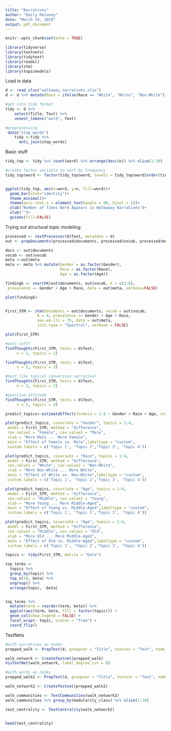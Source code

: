 ```yaml
---
title: "Narratives"
author: "Emily Maloney"
date: "March 19, 2019"
output: pdf_document
---
```


```r
knitr::opts_chunk$set(echo = TRUE)
```

```r
library(tidyverse)
library(textnets)
library(tidytext)
library(readxl)
library(stm)
library(topicmodels)
```

Load in data
```r
d <- read_xlsx("walkaway_narratives.xlsx")
d <- d %>% mutate(Race = ifelse(Race == "White", "White", "Non-White"))

#get into tidy format
tidy <- d %>%
    select(Title, Text) %>%
    unnest_tokens("word", Text)

#preprocessing 
 data("stop_words")
    tidy <-tidy %>%
      anti_join(stop_words)
```

Basic stuff
```r
tidy_top <- tidy %>% count(word) %>% arrange(desc(n)) %>% slice(1:20)

#create factor variable to sort by frequency
tidy_top$word <- factor(tidy_top$word, levels = tidy_top$word[order(tidy_top$n,decreasing=TRUE)])


ggplot(tidy_top, aes(x=word, y=n, fill=word))+
  geom_bar(stat="identity")+
  theme_minimal()+
  theme(axis.text.x = element_text(angle = 90, hjust = 1))+
  ylab("Number of Times Word Appears in Walkaway Narratives")+
  xlab("")+
  guides(fill=FALSE)
```

Trying out structural topic modeling:
```r
processed <- textProcessor(d$Text, metadata = d)
out <- prepDocuments(processed$documents, processed$vocab, processed$meta)

docs <- out$documents
vocab <- out$vocab
meta <-out$meta
meta <- meta %>% mutate(Gender = as.factor(Gender),
                        Race = as.factor(Race),
                        Age = as.factor(Age))

findingk <- searchK(out$documents, out$vocab, K = c(2:6),
 prevalence =~ Gender + Age + Race, data = out$meta, verbose=FALSE)

plot(findingk)


First_STM <- stm(documents = out$documents, vocab = out$vocab,
              K = 4, prevalence =~ Gender + Age + Race,
              max.em.its = 75, data = out$meta,
              init.type = "Spectral", verbose = FALSE)

plot(First_STM)

```

```r
#anti-left?
findThoughts(First_STM, texts = d$Text,
     n = 2, topics = 1)
```

```r
findThoughts(First_STM, texts = d$Text,
     n = 2, topics = 2)
```

```r
#most like typical conversion narrative? 
findThoughts(First_STM, texts = d$Text,
     n = 2, topics = 3)
```

```r
#positive attitude 
findThoughts(First_STM, texts = d$Text,
     n = 2, topics = 4)
```


```r
predict_topics<-estimateEffect(formula = 1:4 ~ Gender + Race + Age, stmobj = First_STM, metadata = out$meta, uncertainty = "Global")

plot(predict_topics, covariate = "Gender", topics = 1:4,
 model = First_STM, method = "difference",
 cov.value1 = "Female", cov.value2 = "Male",
 xlab = "More Male ... More Female",
 main = "Effect of Female vs. Male",labeltype = "custom",
 custom.labels = c('Topic 1', 'Topic 2','Topic 3', 'Topic 4'))

plot(predict_topics, covariate = "Race", topics = 1:4,
 model = First_STM, method = "difference",
 cov.value1 = "White", cov.value2 = "Non-White",
 xlab = "More Non-White ... More White",
 main = "Effect of White vs. Non-White",labeltype = "custom",
 custom.labels = c('Topic 1', 'Topic 2','Topic 3', 'Topic 4'))

plot(predict_topics, covariate = "Age", topics = 1:4,
 model = First_STM, method = "difference",
 cov.value1 = "Middle", cov.value2 = "Young",
 xlab = "More Young ... More Middle-Aged",
 main = "Effect of Young vs. Middle-Aged",labeltype = "custom",
 custom.labels = c('Topic 1', 'Topic 2','Topic 3', 'Topic 4'))

plot(predict_topics, covariate = "Age", topics = 1:4,
 model = First_STM, method = "difference",
 cov.value1 = "Middle", cov.value2 = "Old",
 xlab = "More Old ... More Middle-Aged",
 main = "Effect of Old vs. Middle-Aged",labeltype = "custom",
 custom.labels = c('Topic 1', 'Topic 2','Topic 3', 'Topic 4'))
```

```r
topics <- tidy(First_STM, matrix = "beta")

top_terms <- 
  topics %>%
  group_by(topic) %>%
  top_n(10, beta) %>%
  ungroup() %>%
  arrange(topic, -beta)


top_terms %>%
  mutate(term = reorder(term, beta)) %>%
  ggplot(aes(term, beta, fill = factor(topic))) +
  geom_col(show.legend = FALSE) +
  facet_wrap(~ topic, scales = "free") +
  coord_flip()

```

TextNets
```r
#with narratives as nodes
prepped_walk <- PrepText(d, groupvar = "Title", textvar = "Text", node_type = "groups", tokenizer = "words", pos = "nouns", remove_stop_words = TRUE, compound_nouns = TRUE)

walk_network <- CreateTextnet(prepped_walk)
VisTextNet(walk_network, label_degree_cut = 0)

#with words as nodes
prepped_walk2 <- PrepText(d, groupvar = "Title", textvar = "Text", node_type = "words", tokenizer = "words", pos = "nouns", remove_stop_words = TRUE, compound_nouns = TRUE)

walk_network2 <- CreateTextnet(prepped_walk2)

walk_communities <- TextCommunities(walk_network2)
walk_communities %>% group_by(modularity_class) %>% slice(1:10)

text_centrality <- TextCentrality(walk_network2)


head(text_centrality)

```

